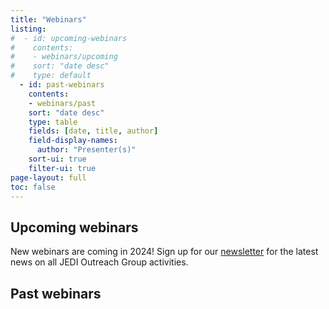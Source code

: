 ```yaml
---
title: "Webinars"
listing:
#  - id: upcoming-webinars
#    contents: 
#    - webinars/upcoming
#    sort: "date desc"
#    type: default
  - id: past-webinars
    contents: 
    - webinars/past
    sort: "date desc"
    type: table
    fields: [date, title, author]
    field-display-names: 
      author: "Presenter(s)"
    sort-ui: true
    filter-ui: true
page-layout: full
toc: false
---
```


```{=html}
<style>
/* Don't wrap date text in table column */

tbody > tr > td:nth-of-type(1) {
  white-space: nowrap;
}
</style>
```

## Upcoming webinars

New webinars are coming in 2024! Sign up for our [newsletter](weekly-newsletter.qmd) for the latest news on all JEDI Outreach Group activities. 

::: {#upcoming-webinars}
::: 

## Past webinars

::: {#past-webinars}
:::
